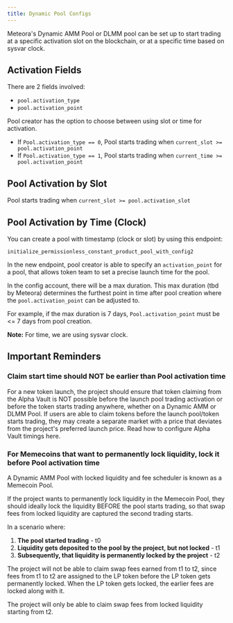 ```yaml
---
title: Dynamic Pool Configs
---
```


Meteora's Dynamic AMM Pool or DLMM pool can be set up to start trading at a specific activation slot on the blockchain, or at a specific time based on sysvar clock.

## Activation Fields

There are 2 fields involved:

- `pool.activation_type`
- `pool.activation_point`

Pool creator has the option to choose between using slot or time for activation.

- If `Pool.activation_type == 0`, Pool starts trading when `current_slot >= pool.activation_point`
- If `Pool.activation_type == 1`, Pool starts trading when `current_time >= pool.activation_point`

## Pool Activation by Slot

Pool starts trading when `current_slot >= pool.activation_slot`

## Pool Activation by Time (Clock)

You can create a pool with timestamp (clock or slot) by using this endpoint:

```
initialize_permissionless_constant_product_pool_with_config2
```

In the new endpoint, pool creator is able to specify an `activation_point` for a pool, that allows token team to set a precise launch time for the pool.

In the config account, there will be a max duration. This max duration (tbd by Meteora) determines the furthest point in time after pool creation where the `pool.activation_point` can be adjusted to.

For example, if the max duration is 7 days, `Pool.activation_point` must be &lt;= 7 days from pool creation.

**Note:** For time, we are using sysvar clock.

## Important Reminders

### Claim start time should NOT be earlier than Pool activation time

For a new token launch, the project should ensure that token claiming from the Alpha Vault is NOT possible before the launch pool trading activation or before the token starts trading anywhere, whether on a Dynamic AMM or DLMM Pool. If users are able to claim tokens before the launch pool/token starts trading, they may create a separate market with a price that deviates from the project's preferred launch price. Read how to configure Alpha Vault timings here.

### For Memecoins that want to permanently lock liquidity, lock it before Pool activation time

A Dynamic AMM Pool with locked liquidity and fee scheduler is known as a Memecoin Pool.

If the project wants to permanently lock liquidity in the Memecoin Pool, they should ideally lock the liquidity BEFORE the pool starts trading, so that swap fees from locked liquidity are captured the second trading starts.

In a scenario where:

1. **The pool started trading** - t0
2. **Liquidity gets deposited to the pool by the project, but not locked** - t1
3. **Subsequently, that liquidity is permanently locked by the project** - t2

The project will not be able to claim swap fees earned from t1 to t2, since fees from t1 to t2 are assigned to the LP token before the LP token gets permanently locked. When the LP token gets locked, the earlier fees are locked along with it.

The project will only be able to claim swap fees from locked liquidity starting from t2.

